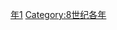 {{Catnav|頁面分類|历史|歷史時代|年|8世纪各年}}

{{catmore}}

[[Category:730年代|年1]]
[[Category:8世纪各年|Category:8世纪各年]]